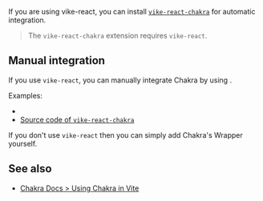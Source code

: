 
<CommunityNote url="https://www.chakra-ui.com" />

If you are using <Link href="/vike-react">vike-react</Link>, you can install [`vike-react-chakra`](https://github.com/vikejs/vike-react/tree/main/packages/vike-react-chakra#readme) for automatic integration.

> The `vike-react-chakra` extension requires <Link href="/vike-react">`vike-react`</Link>.

## Manual integration

If you use <Link href="/vike-react">`vike-react`</Link>, you can manually integrate Chakra by using <Link href="/Wrapper" doNotInferSectionTitle />.

Examples:
 - <Example timestamp="2024.11" repo="phonzammi/vike-react-chakra-ui-example" />
 - [Source code of `vike-react-chakra`](https://github.com/vikejs/vike-react/blob/main/packages/vike-react-chakra/Wrapper.tsx)

If you don't use `vike-react` then you can simply add Chakra's Wrapper yourself.

## See also

- [Chakra Docs > Using Chakra in Vite](https://www.chakra-ui.com/docs/get-started/frameworks/vite#setup-provider)
